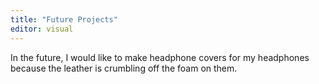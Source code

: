 ```yaml
---
title: "Future Projects"
editor: visual
---
```


In the future, I would like to make headphone covers for my headphones because the leather is crumbling off the foam on them.